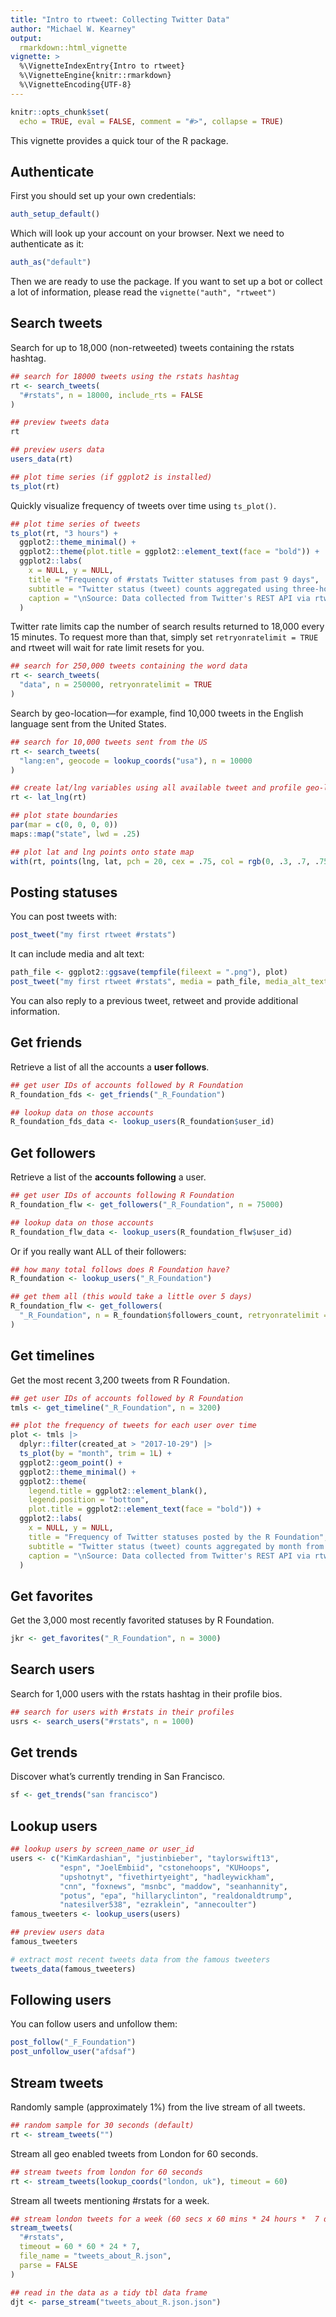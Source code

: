 ```yaml
---
title: "Intro to rtweet: Collecting Twitter Data"
author: "Michael W. Kearney"
output:
  rmarkdown::html_vignette
vignette: >
  %\VignetteIndexEntry{Intro to rtweet}
  %\VignetteEngine{knitr::rmarkdown}
  %\VignetteEncoding{UTF-8}
---
```


```r
knitr::opts_chunk$set(
  echo = TRUE, eval = FALSE, comment = "#>", collapse = TRUE)
```

This vignette provides a quick tour of the R package.

## Authenticate

First you should set up your own credentials:

```r
auth_setup_default()
```

Which will look up your account on your browser.
Next we need to authenticate as it:

```r
auth_as("default")
```

Then we are ready to use the package.
If you want to set up a bot or collect a lot of information, please read the `vignette("auth", "rtweet")`

## Search tweets

Search for up to 18,000 (non-retweeted) tweets containing the rstats hashtag.

```r
## search for 18000 tweets using the rstats hashtag
rt <- search_tweets(
  "#rstats", n = 18000, include_rts = FALSE
)

## preview tweets data
rt

## preview users data
users_data(rt)

## plot time series (if ggplot2 is installed)
ts_plot(rt)
```


Quickly visualize frequency of tweets over time using `ts_plot()`.
```r
## plot time series of tweets
ts_plot(rt, "3 hours") +
  ggplot2::theme_minimal() +
  ggplot2::theme(plot.title = ggplot2::element_text(face = "bold")) +
  ggplot2::labs(
    x = NULL, y = NULL,
    title = "Frequency of #rstats Twitter statuses from past 9 days",
    subtitle = "Twitter status (tweet) counts aggregated using three-hour intervals",
    caption = "\nSource: Data collected from Twitter's REST API via rtweet"
  )
```

Twitter rate limits cap the number of search results returned to
18,000 every 15 minutes. To request more than that, simply set
`retryonratelimit = TRUE` and rtweet will wait for rate limit
resets for you.
```r
## search for 250,000 tweets containing the word data
rt <- search_tweets(
  "data", n = 250000, retryonratelimit = TRUE
)
```

Search by geo-location---for example, find 10,000 tweets in the English
language sent from the United States.
```r
## search for 10,000 tweets sent from the US
rt <- search_tweets(
  "lang:en", geocode = lookup_coords("usa"), n = 10000
)

## create lat/lng variables using all available tweet and profile geo-location data
rt <- lat_lng(rt)

## plot state boundaries
par(mar = c(0, 0, 0, 0))
maps::map("state", lwd = .25)

## plot lat and lng points onto state map
with(rt, points(lng, lat, pch = 20, cex = .75, col = rgb(0, .3, .7, .75)))
```


## Posting statuses

You can post tweets with:

```r
post_tweet("my first rtweet #rstats")
```

It can include media and alt text:

```r
path_file <- ggplot2::ggsave(tempfile(fileext = ".png"), plot)
post_tweet("my first rtweet #rstats", media = path_file, media_alt_text = "Plot of the R Foundation monthly tweets since October 2017. At most 7 tweets per month, with some months without tweets.")
```

You can also reply to a previous tweet, retweet and provide additional information. 

## Get friends

Retrieve a list of all the accounts a **user follows**.
```r
## get user IDs of accounts followed by R Foundation
R_foundation_fds <- get_friends("_R_Foundation")

## lookup data on those accounts
R_foundation_fds_data <- lookup_users(R_foundation$user_id)
```

## Get followers

Retrieve a list of the **accounts following** a user.
```r
## get user IDs of accounts following R Foundation
R_foundation_flw <- get_followers("_R_Foundation", n = 75000)

## lookup data on those accounts
R_foundation_flw_data <- lookup_users(R_foundation_flw$user_id)
```

Or if you really want ALL of their followers:
```r
## how many total follows does R Foundation have?
R_foundation <- lookup_users("_R_Foundation")

## get them all (this would take a little over 5 days)
R_foundation_flw <- get_followers(
  "_R_Foundation", n = R_foundation$followers_count, retryonratelimit = TRUE
)
```

## Get timelines

Get the most recent 3,200 tweets from R Foundation.
```r
## get user IDs of accounts followed by R Foundation
tmls <- get_timeline("_R_Foundation", n = 3200)

## plot the frequency of tweets for each user over time
plot <- tmls |> 
  dplyr::filter(created_at > "2017-10-29") |> 
  ts_plot(by = "month", trim = 1L) +
  ggplot2::geom_point() +
  ggplot2::theme_minimal() +
  ggplot2::theme(
    legend.title = ggplot2::element_blank(),
    legend.position = "bottom",
    plot.title = ggplot2::element_text(face = "bold")) +
  ggplot2::labs(
    x = NULL, y = NULL,
    title = "Frequency of Twitter statuses posted by the R Foundation",
    subtitle = "Twitter status (tweet) counts aggregated by month from October/November 2017",
    caption = "\nSource: Data collected from Twitter's REST API via rtweet"
  )
```

## Get favorites

Get the 3,000 most recently favorited statuses by R Foundation.
```r
jkr <- get_favorites("_R_Foundation", n = 3000)
```

## Search users

Search for 1,000 users with the rstats hashtag in their profile bios.
```r
## search for users with #rstats in their profiles
usrs <- search_users("#rstats", n = 1000)
```

## Get trends

Discover what's currently trending in San Francisco.
```r
sf <- get_trends("san francisco")
```

## Lookup users

```r
## lookup users by screen_name or user_id
users <- c("KimKardashian", "justinbieber", "taylorswift13",
           "espn", "JoelEmbiid", "cstonehoops", "KUHoops",
           "upshotnyt", "fivethirtyeight", "hadleywickham",
           "cnn", "foxnews", "msnbc", "maddow", "seanhannity",
           "potus", "epa", "hillaryclinton", "realdonaldtrump",
           "natesilver538", "ezraklein", "annecoulter")
famous_tweeters <- lookup_users(users)

## preview users data
famous_tweeters

# extract most recent tweets data from the famous tweeters
tweets_data(famous_tweeters)
```



## Following users

You can follow users and unfollow them:

```r
post_follow("_F_Foundation")
post_unfollow_user("afdsaf")
```

## Stream tweets

Randomly sample (approximately 1%) from the live stream of all tweets.
```r
## random sample for 30 seconds (default)
rt <- stream_tweets("")
```

Stream all geo enabled tweets from London for 60 seconds.
```r
## stream tweets from london for 60 seconds
rt <- stream_tweets(lookup_coords("london, uk"), timeout = 60)
```

Stream all tweets mentioning #rstats for a week.
```r
## stream london tweets for a week (60 secs x 60 mins * 24 hours *  7 days)
stream_tweets(
  "#rstats",
  timeout = 60 * 60 * 24 * 7,
  file_name = "tweets_about_R.json",
  parse = FALSE
)

## read in the data as a tidy tbl data frame
djt <- parse_stream("tweets_about_R.json.json")
```
